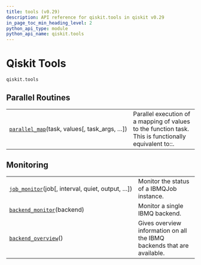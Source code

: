 ```yaml
---
title: tools (v0.29)
description: API reference for qiskit.tools in qiskit v0.29
in_page_toc_min_heading_level: 2
python_api_type: module
python_api_name: qiskit.tools
---
```


<span id="module-qiskit.tools" />

<span id="qiskit-tools-qiskit-tools" />

# Qiskit Tools

`qiskit.tools`

## Parallel Routines

|                                                                                                         |                                                                                                       |
| ------------------------------------------------------------------------------------------------------- | ----------------------------------------------------------------------------------------------------- |
| [`parallel_map`](qiskit.tools.parallel_map "qiskit.tools.parallel_map")(task, values\[, task\_args, …]) | Parallel execution of a mapping of values to the function task. This is functionally equivalent to::. |

## Monitoring

|                                                                                                          |                                                                         |
| -------------------------------------------------------------------------------------------------------- | ----------------------------------------------------------------------- |
| [`job_monitor`](qiskit.tools.job_monitor "qiskit.tools.job_monitor")(job\[, interval, quiet, output, …]) | Monitor the status of a IBMQJob instance.                               |
| [`backend_monitor`](qiskit.tools.backend_monitor "qiskit.tools.backend_monitor")(backend)                | Monitor a single IBMQ backend.                                          |
| [`backend_overview`](qiskit.tools.backend_overview "qiskit.tools.backend_overview")()                    | Gives overview information on all the IBMQ backends that are available. |

